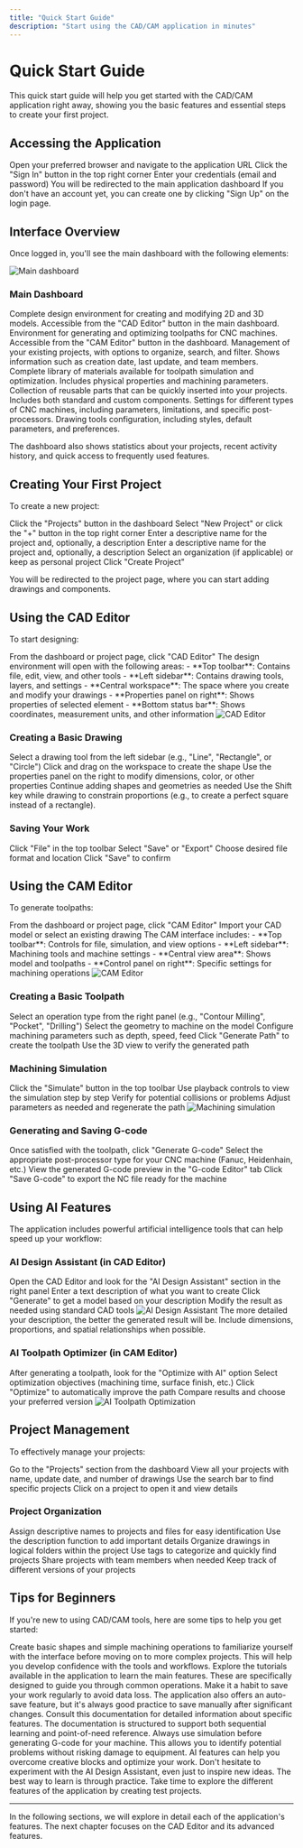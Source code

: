 ```yaml
---
title: "Quick Start Guide"
description: "Start using the CAD/CAM application in minutes"
---
```


# Quick Start Guide

This quick start guide will help you get started with the CAD/CAM application right away, showing you the basic features and essential steps to create your first project.

## Accessing the Application

<Steps>
  <Step title="Open browser">
    Open your preferred browser and navigate to the application URL
  </Step>
  <Step title="Sign in">
    Click the "Sign In" button in the top right corner
  </Step>
  <Step title="Enter credentials">
    Enter your credentials (email and password)
  </Step>
  <Step title="Dashboard">
    You will be redirected to the main application dashboard
  </Step>
</Steps>

<Tip>
  If you don't have an account yet, you can create one by clicking "Sign Up" on the login page.
</Tip>

## Interface Overview

Once logged in, you'll see the main dashboard with the following elements:

<Frame>
  <img src="/images/dashboard.png" alt="Main dashboard" style={{ borderRadius: '0.5rem' }} />
</Frame>

### Main Dashboard

<AccordionGroup>
  <Accordion title="CAD Editor" icon="pencil-ruler">
    Complete design environment for creating and modifying 2D and 3D models. Accessible from the "CAD Editor" button in the main dashboard.
  </Accordion>
  <Accordion title="CAM Editor" icon="route">
    Environment for generating and optimizing toolpaths for CNC machines. Accessible from the "CAM Editor" button in the dashboard.
  </Accordion>
  <Accordion title="Projects" icon="folder-open">
    Management of your existing projects, with options to organize, search, and filter. Shows information such as creation date, last update, and team members.
  </Accordion>
  <Accordion title="Materials" icon="layer-group">
    Complete library of materials available for toolpath simulation and optimization. Includes physical properties and machining parameters.
  </Accordion>
  <Accordion title="Components" icon="puzzle-piece">
    Collection of reusable parts that can be quickly inserted into your projects. Includes both standard and custom components.
  </Accordion>
  <Accordion title="Machine Configurations" icon="cog">
    Settings for different types of CNC machines, including parameters, limitations, and specific post-processors.
  </Accordion>
  <Accordion title="Drawing Tools" icon="drafting-compass">
    Drawing tools configuration, including styles, default parameters, and preferences.
  </Accordion>
</AccordionGroup>

The dashboard also shows statistics about your projects, recent activity history, and quick access to frequently used features.

## Creating Your First Project

To create a new project:

<Steps>
  <Step title="Access Projects section">
    Click the "Projects" button in the dashboard
  </Step>
  <Step title="Create new project">
    Select "New Project" or click the "+" button in the top right corner
  </Step>
  <Step title="Enter information">
    Enter a descriptive name for the project and, optionally, a description
  </Step>
  <Step title="Enter information">
    Enter a descriptive name for the project and, optionally, a description
  </Step>
  <Step title="Select organization">
    Select an organization (if applicable) or keep as personal project
  </Step>
  <Step title="Create">
    Click "Create Project"
  </Step>
</Steps>

You will be redirected to the project page, where you can start adding drawings and components.

## Using the CAD Editor

To start designing:

<Steps>
  <Step title="Access CAD Editor">
    From the dashboard or project page, click "CAD Editor"
  </Step>
  <Step title="Familiarize with interface">
    The design environment will open with the following areas:
    - **Top toolbar**: Contains file, edit, view, and other tools
    - **Left sidebar**: Contains drawing tools, layers, and settings
    - **Central workspace**: The space where you create and modify your drawings
    - **Properties panel on right**: Shows properties of selected element
    - **Bottom status bar**: Shows coordinates, measurement units, and other information
  </Step>
</Steps>

<Frame>
  <img src="/images/cad-editor.png" alt="CAD Editor" style={{ borderRadius: '0.5rem' }} />
</Frame>

### Creating a Basic Drawing

<Steps>
  <Step title="Select a tool">
    Select a drawing tool from the left sidebar (e.g., "Line", "Rectangle", or "Circle")
  </Step>
  <Step title="Draw on canvas">
    Click and drag on the workspace to create the shape
  </Step>
  <Step title="Modify properties">
    Use the properties panel on the right to modify dimensions, color, or other properties
  </Step>
  <Step title="Add more elements">
    Continue adding shapes and geometries as needed
  </Step>
</Steps>

<Tip>
  Use the Shift key while drawing to constrain proportions (e.g., to create a perfect square instead of a rectangle).
</Tip>

### Saving Your Work

<Steps>
  <Step title="Access File menu">
    Click "File" in the top toolbar
  </Step>
  <Step title="Save or export">
    Select "Save" or "Export"
  </Step>
  <Step title="Choose format">
    Choose desired file format and location
  </Step>
  <Step title="Confirm">
    Click "Save" to confirm
  </Step>
</Steps>

## Using the CAM Editor

To generate toolpaths:

<Steps>
  <Step title="Access CAM Editor">
    From the dashboard or project page, click "CAM Editor"
  </Step>
  <Step title="Import model">
    Import your CAD model or select an existing drawing
  </Step>
  <Step title="Familiarize with interface">
    The CAM interface includes:
    - **Top toolbar**: Controls for file, simulation, and view options
    - **Left sidebar**: Machining tools and machine settings
    - **Central view area**: Shows model and toolpaths
    - **Control panel on right**: Specific settings for machining operations
  </Step>
</Steps>

<Frame>
  <img src="/images/cam-editor.png" alt="CAM Editor" style={{ borderRadius: '0.5rem' }} />
</Frame>

### Creating a Basic Toolpath

<Steps>
  <Step title="Select operation">
    Select an operation type from the right panel (e.g., "Contour Milling", "Pocket", "Drilling")
  </Step>
  <Step title="Select geometry">
    Select the geometry to machine on the model
  </Step>
  <Step title="Configure parameters">
    Configure machining parameters such as depth, speed, feed
  </Step>
  <Step title="Generate path">
    Click "Generate Path" to create the toolpath
  </Step>
  <Step title="Verify">
    Use the 3D view to verify the generated path
  </Step>
</Steps>

### Machining Simulation

<Steps>
  <Step title="Start simulation">
    Click the "Simulate" button in the top toolbar
  </Step>
  <Step title="Control simulation">
    Use playback controls to view the simulation step by step
  </Step>
  <Step title="Check potential issues">
    Verify for potential collisions or problems
  </Step>
  <Step title="Adjust if needed">
    Adjust parameters as needed and regenerate the path
  </Step>
</Steps>

<Frame>
  <img src="/images/simulation.png" alt="Machining simulation" style={{ borderRadius: '0.5rem' }} />
</Frame>

### Generating and Saving G-code

<Steps>
  <Step title="Generate G-code">
    Once satisfied with the toolpath, click "Generate G-code"
  </Step>
  <Step title="Select post-processor">
    Select the appropriate post-processor type for your CNC machine (Fanuc, Heidenhain, etc.)
  </Step>
  <Step title="Preview">
    View the generated G-code preview in the "G-code Editor" tab
  </Step>
  <Step title="Save">
    Click "Save G-code" to export the NC file ready for the machine
  </Step>
</Steps>

## Using AI Features

The application includes powerful artificial intelligence tools that can help speed up your workflow:

### AI Design Assistant (in CAD Editor)

<Steps>
  <Step title="Access assistant">
    Open the CAD Editor and look for the "AI Design Assistant" section in the right panel
  </Step>
  <Step title="Describe what you want to create">
    Enter a text description of what you want to create
  </Step>
  <Step title="Generate model">
    Click "Generate" to get a model based on your description
  </Step>
  <Step title="Modify result">
    Modify the result as needed using standard CAD tools
  </Step>
</Steps>

<Frame>
  <img src="/images/ai-design-assistant.png" alt="AI Design Assistant" style={{ borderRadius: '0.5rem' }} />
</Frame>

<Note>
  The more detailed your description, the better the generated result will be. Include dimensions, proportions, and spatial relationships when possible.
</Note>

### AI Toolpath Optimizer (in CAM Editor)

<Steps>
  <Step title="Generate toolpath">
    After generating a toolpath, look for the "Optimize with AI" option
  </Step>
  <Step title="Select objectives">
    Select optimization objectives (machining time, surface finish, etc.)
  </Step>
  <Step title="Optimize">
    Click "Optimize" to automatically improve the path
  </Step>
  <Step title="Compare and choose">
    Compare results and choose your preferred version
  </Step>
</Steps>

<Frame>
  <img src="/images/ai-optimization.png" alt="AI Toolpath Optimization" style={{ borderRadius: '0.5rem' }} />
</Frame>

## Project Management

To effectively manage your projects:

<Steps>
  <Step title="Access Projects section">
    Go to the "Projects" section from the dashboard
  </Step>
  <Step title="View projects">
    View all your projects with name, update date, and number of drawings
  </Step>
  <Step title="Search projects">
    Use the search bar to find specific projects
  </Step>
  <Step title="Manage project">
    Click on a project to open it and view details
  </Step>
</Steps>

### Project Organization

<CardGroup cols={2}>
  <Card title="Descriptive Names" icon="tag">
    Assign descriptive names to projects and files for easy identification
  </Card>
  <Card title="Detailed Descriptions" icon="align-left">
    Use the description function to add important details
  </Card>
  <Card title="Folder Organization" icon="folder-tree">
    Organize drawings in logical folders within the project
  </Card>
  <Card title="Tagging" icon="tags">
    Use tags to categorize and quickly find projects
  </Card>
  <Card title="Selective Sharing" icon="share-nodes">
    Share projects with team members when needed
  </Card>
  <Card title="Versioning" icon="code-branch">
    Keep track of different versions of your projects
  </Card>
</CardGroup>

## Tips for Beginners

If you're new to using CAD/CAM tools, here are some tips to help you get started:

<AccordionGroup>
  <Accordion title="Start with simple projects" icon="star">
    Create basic shapes and simple machining operations to familiarize yourself with the interface before moving on to more complex projects. This will help you develop confidence with the tools and workflows.
  </Accordion>
  <Accordion title="Use tutorials" icon="graduation-cap">
    Explore the tutorials available in the application to learn the main features. These are specifically designed to guide you through common operations.
  </Accordion>
  <Accordion title="Save frequently" icon="floppy-disk">
    Make it a habit to save your work regularly to avoid data loss. The application also offers an auto-save feature, but it's always good practice to save manually after significant changes.
  </Accordion>
  <Accordion title="Explore documentation" icon="book">
    Consult this documentation for detailed information about specific features. The documentation is structured to support both sequential learning and point-of-need reference.
  </Accordion>
  <Accordion title="Try simulation" icon="vr-cardboard">
    Always use simulation before generating G-code for your machine. This allows you to identify potential problems without risking damage to equipment.
  </Accordion>
  <Accordion title="Leverage AI" icon="robot">
    AI features can help you overcome creative blocks and optimize your work. Don't hesitate to experiment with the AI Design Assistant, even just to inspire new ideas.
  </Accordion>
</AccordionGroup>

<Tip>
  The best way to learn is through practice. Take time to explore the different features of the application by creating test projects.
</Tip>

---

In the following sections, we will explore in detail each of the application's features. The next chapter focuses on the CAD Editor and its advanced features. 